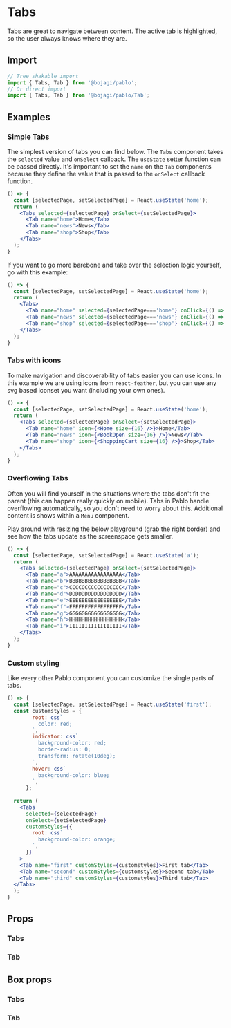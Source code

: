 
# Tabs

Tabs are great to navigate between content. The active tab is highlighted, so the user always knows where they are.

## Import

```js
// Tree shakable import
import { Tabs, Tab } from '@bojagi/pablo';
// Or direct import
import { Tabs, Tab } from '@bojagi/pablo/Tab';
```

## Examples

### Simple Tabs

The simplest version of tabs you can find below. The `Tabs` component takes the `selected` value and `onSelect` callback.
The `useState` setter function can be passed directly. It's important to set the `name` on the `Tab` components because
they define the value that is passed to the `onSelect` callback function.

```jsx live
() => {
  const [selectedPage, setSelectedPage] = React.useState('home');
  return (
    <Tabs selected={selectedPage} onSelect={setSelectedPage}>
      <Tab name="home">Home</Tab>
      <Tab name="news">News</Tab>
      <Tab name="shop">Shop</Tab>
    </Tabs>
  );
}
```

If you want to go more barebone and take over the selection logic yourself, go with this example:

```jsx live
() => {
  const [selectedPage, setSelectedPage] = React.useState('home');
  return (
    <Tabs>
      <Tab name="home" selected={selectedPage==='home'} onClick={() => setSelectedPage('home')}>Home</Tab>
      <Tab name="news" selected={selectedPage==='news'} onClick={() => setSelectedPage('news')}>News</Tab>
      <Tab name="shop" selected={selectedPage==='shop'} onClick={() => setSelectedPage('shop')}>Shop</Tab>
    </Tabs>
  );
}
```

### Tabs with icons

To make navigation and discoverability of tabs easier you can use icons. 
In this example we are using icons from `react-feather`, but you can use any svg based iconset you want 
(including your own ones).

```jsx live
() => {
  const [selectedPage, setSelectedPage] = React.useState('home');
  return (
    <Tabs selected={selectedPage} onSelect={setSelectedPage}>
      <Tab name="home" icon={<Home size={16} />}>Home</Tab>
      <Tab name="news" icon={<BookOpen size={16} />}>News</Tab>
      <Tab name="shop" icon={<ShoppingCart size={16} />}>Shop</Tab>
    </Tabs>
  );
}
```

### Overflowing Tabs

Often you will find yourself in the situations where the tabs don't fit the parent (this can happen really quickly on mobile).
Tabs in Pablo handle overflowing automatically, so you don't need to worry about this. Additional content is shows within a `Menu` component.

Play around with resizing the below playground (grab the right border) and see how the tabs update as the screenspace gets smaller.

```jsx live
() => {
  const [selectedPage, setSelectedPage] = React.useState('a');
  return (
    <Tabs selected={selectedPage} onSelect={setSelectedPage}>
      <Tab name="a">AAAAAAAAAAAAAAAAA</Tab>
      <Tab name="b">BBBBBBBBBBBBBBBBB</Tab>
      <Tab name="c">CCCCCCCCCCCCCCCCC</Tab>
      <Tab name="d">DDDDDDDDDDDDDDDDD</Tab>
      <Tab name="e">EEEEEEEEEEEEEEEEE</Tab>
      <Tab name="f">FFFFFFFFFFFFFFFFF</Tab>
      <Tab name="g">GGGGGGGGGGGGGGGGG</Tab>
      <Tab name="h">HHHHHHHHHHHHHHHHH</Tab>
      <Tab name="i">IIIIIIIIIIIIIIIII</Tab>
    </Tabs>
  );
}
```

### Custom styling

Like every other Pablo component you can customize the single parts of tabs.

```jsx live
() => {
  const [selectedPage, setSelectedPage] = React.useState('first');
  const customstyles = {
        root: css`
          color: red;
        `,
        indicator: css`
          background-color: red;
          border-radius: 0;
          transform: rotate(10deg);
        `,
        hover: css`
          background-color: blue;
        `,
      };
  
  return (
    <Tabs
      selected={selectedPage}
      onSelect={setSelectedPage}
      customStyles={{
        root: css`
          background-color: orange;
        `,
      }}
    >
    <Tab name="first" customStyles={customstyles}>First tab</Tab>
    <Tab name="second" customStyles={customstyles}>Second tab</Tab>
    <Tab name="third" customStyles={customstyles}>Third tab</Tab>
  </Tabs>
  );
}
```

## Props

### Tabs
<PropsTable name="Tabs" type="direct" />

### Tab
<PropsTable name="Tab" type="direct" />

## Box props

### Tabs
<PropsTable name="Tabs" type="box" />

### Tab
<PropsTable name="Tab" type="box" />
